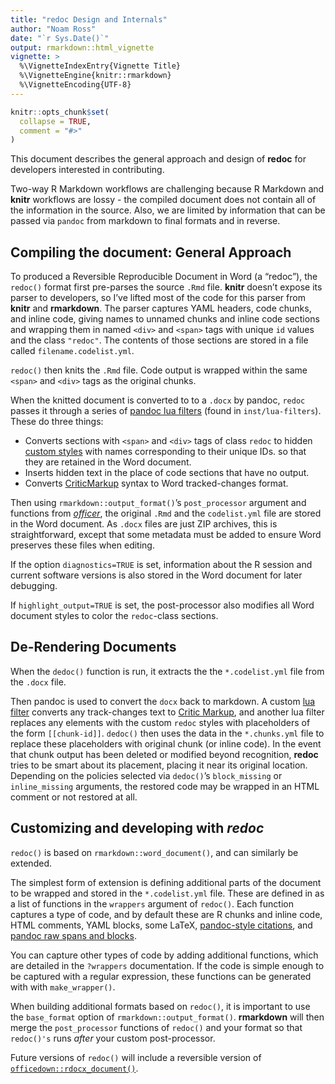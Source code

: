 ```yaml
---
title: "redoc Design and Internals"
author: "Noam Ross"
date: "`r Sys.Date()`"
output: rmarkdown::html_vignette
vignette: >
  %\VignetteIndexEntry{Vignette Title}
  %\VignetteEngine{knitr::rmarkdown}
  %\VignetteEncoding{UTF-8}
---
```


```r
knitr::opts_chunk$set(
  collapse = TRUE,
  comment = "#>"
)
```

This document describes the general approach and design of **redoc** for
developers interested in contributing.

Two-way R Markdown workflows are challenging because R Markdown and **knitr**
workflows are lossy - the compiled document does not contain all of the information
in the source.  Also, we are limited by information that can be passed via
`pandoc` from markdown to final formats and in reverse. 

## Compiling the document: General Approach

To produced a Reversible Reproducible Document in Word (a "redoc"), the
`redoc()` format first pre-parses the source `.Rmd` file.  **knitr**
doesn't expose its parser to developers, so I've lifted most of the code for
this parser from **knitr** and **rmarkdown**. The parser captures YAML headers,
code chunks, and inline code, giving names to unnamed chunks and inline code 
sections and wrapping them in named `<div>` and `<span>` tags with unique `id`
values and the class `"redoc"`.  The contents of
those sections are stored in a file called `filename.codelist.yml`. 

`redoc()` then knits the `.Rmd` file. Code output is wrapped within the same
`<span>` and `<div>` tags as the original chunks.  

When the knitted document is converted to to a `.docx` by pandoc, `redoc`
passes it through a series of
[pandoc lua filters](https://pandoc.org/lua-filters.html) (found in `inst/lua-filters`).
These do three things:

-  Converts sections with `<span>` and `<div>` tags of class `redoc` to hidden
   [custom styles](https://pandoc.org/MANUAL.html#custom-styles) with names
   corresponding to their unique IDs. so that they are retained in the Word document.
-  Inserts hidden text in the place of code sections that have no output.
-  Converts [CriticMarkup](http://criticmarkup.com/) syntax to Word
   tracked-changes format.

Then using `rmarkdown::output_format()`'s `post_processor` argument and
functions from [*officer*](https://davidgohel.github.io/officer/), the original
`.Rmd` and the `codelist.yml` file are stored in the Word document.  As `.docx`
files are just ZIP archives, this is straightforward, except that some metadata
must be added to ensure Word preserves these files when editing.

If the option `diagnostics=TRUE` is set, information about the R session and
current software versions is also stored in the Word document for later
debugging.

If `highlight_output=TRUE` is set, the post-processor also modifies all Word 
document styles to color the `redoc`-class sections.

## De-Rendering Documents

When the `dedoc()` function is run, it extracts the the `*.codelist.yml` file
from the `.docx` file.  

Then pandoc is used to convert the `docx` back to markdown. A custom [lua filter](https://pandoc.org/lua-filters.html) converts any track-changes text
to [Critic Markup](http://criticmarkup.com/spec.php), and another lua filter
replaces any elements with the custom `redoc` styles  with placeholders
of the form `[[chunk-id]]`.  `dedoc()` then uses the data in the `*.chunks.yml`
file to replace these placeholders with original chunk (or inline code).  In the
event that chunk output has been deleted or modified beyond recognition, 
**redoc** tries to be smart about its placement, placing it near its original
location. Depending on the policies selected via `dedoc()`'s `block_missing` or
`inline_missing` arguments, the restored code may be wrapped in an HTML comment
or not restored at all. 

## Customizing and developing with *redoc*

`redoc()` is based on `rmarkdown::word_document()`, and can similarly be extended.

The simplest form of extension is defining additional parts of the document to
be wrapped and stored in the `*.codelist.yml` file.  These are defined in as
a list of functions in the `wrappers` argument of `redoc()`. Each function
captures a type of code, and by default these are R chunks and inline code,
HTML comments, YAML blocks, some LaTeX, [pandoc-style citations](https://pandoc.org/MANUAL.html#citations),
and [pandoc raw spans and blocks](https://pandoc.org/MANUAL.html#generic-raw-attribute).

You can capture other types of code by adding additional functions, which
are detailed in the `?wrappers` documentation. If the code is simple enough to 
be captured with a regular expression, these functions can be generated with
with `make_wrapper()`.

When building additional formats based on `redoc()`, it is important to use
the `base_format` option of `rmarkdown::output_format()`.  **rmarkdown** will
then merge the `post_processor` functions of `redoc()` and your format so that
`redoc()'s` runs _after_ your custom post-processor.

Future versions of `redoc()` will include a reversible version of
[`officedown::rdocx_document()`](https://github.com/davidgohel/officedown).
